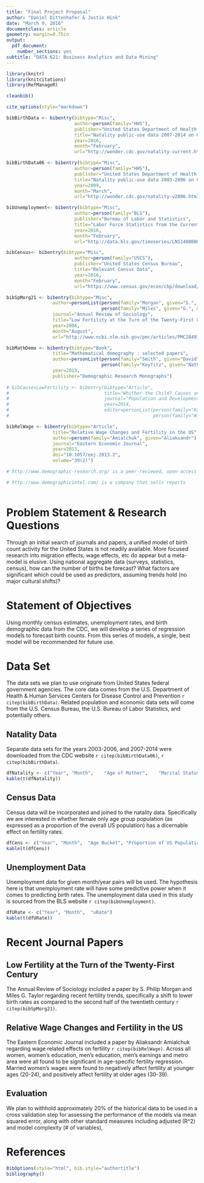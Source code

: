 ```yaml
---
title: "Final Project Proposal"
author: "Daniel Dittenhafer & Justin Hink"
date: "March 9, 2016"
documentclass: article 
geometry: margin=0.75in
output: 
  pdf_document:
    number_sections: yes
subtitle: "DATA 621: Business Analytics and Data Mining"
---
```

```r
library(knitr)
library(knitcitations)
library(RefManageR)

cleanbib()

cite_options(style="markdown")

bibBirthData <- bibentry(bibtype="Misc",
                         author=person(family="HHS"),
                         publisher="United States Department of Health and Human Services (US DHHS), Centers for Disease Control and Prevention (CDC), National Center for Health Statistics (NCHS), Division of Vital Statistics",
                         title="Natality public-use data 2007-2014 on CDC WONDER Online Database",
                         year=2016,
                         month="February",
                         url="http://wonder.cdc.gov/natality-current.html")

bibBirthData06 <- bibentry(bibtype="Misc",
                         author=person(family="HHS"),
                         publisher="United States Department of Health and Human Services (US DHHS), Centers for Disease Control and Prevention (CDC), National Center for Health Statistics (NCHS), Division of Vital Statistics",
                         title="Natality public-use data 2003-2006 on CDC WONDER Online Database",
                         year=2009,
                         month="March",
                         url="http://wonder.cdc.gov/natality-v2006.html")

bibUnemployment<- bibentry(bibtype="Misc",
                         author=person(family="BLS"),
                         publisher="Bureau of Labor and Statistics",
                         title="Labor Force Statistics from the Current Population Survey",
                         year=2016,
                         month="February",
                         url="http://data.bls.gov/timeseries/LNS14000000")

bibCensus<- bibentry(bibtype="Misc",
                         author=person(family="USCS"),
                         publisher="United States Census Bureau",
                         title="Relevant Census Data",
                         year=2016,
                         month="February",
                         url="https://www.census.gov/econ/cbp/download/")

bibSpMorg21 <- bibentry(bibtype="Misc",
                 author=personList(person(family="Morgan", given="S.", middle="Philip"), 
                                   person(family="Miles", given="G.", middle="Taylor")),
                 journal="Annual Review of Sociology",
                 title="Low Fertility at the Turn of the Twenty-First Century",
                 year=2006,
                 month="August",
                 url="http://www.ncbi.nlm.nih.gov/pmc/articles/PMC2849172/")

bibMathDemo <- bibentry(bibtype="Book",
                 title="Mathematical demography : selected papers",
                 author=personList(person(family="Smith", given="David"),
                                   person(family="Keyfitz", given="Nathan")),
                 year=2013,
                 publisher="Demographic Research Monographs")
                 
# bibCausesLowFertility <- bibentry(bibtype="Article",
#                                   title="Whither the Child? Causes and Consequences of Low Fertility",
#                                   journal="Population and Development Review",
#                                   year=2014,
#                                   editor=personList(person(family="Kaufmann", given="Eric"),
#                                                     person(family="Wilcox", given="W. Bradford")))

bibRelWage <- bibentry(bibtype="Article",
                 title="Relative Wage Changes and Fertility in the US",
                 author=person(family="Amialchuk", given="Aliaksandr"),
                 journal="Eastern Economic Journal",
                 year=2013,
                 doi="10.1057/eej.2013.2",
                 volume="39(2)")

# http://www.demographic-research.org/ is a peer-reviewed, open-access journal of population sciences 

# http://www.demographicintel.com/ is a company that sells reports
                                   
```
# Problem Statement & Research Questions

Through an initial search of journals and papers, a unified model of birth count activity for the United States is not readily available. More focused research into migration effects, wage effects, etc do appear but a meta-model is elusive. Using national aggregate data (surveys, statistics, census), how can the number of births be forecast? What factors are significant which could be used as predictors, assuming trends hold (no major cultural shifts)? 

# Statement of Objectives

Using monthly census estimates, unemployment rates, and birth demographic data from the CDC, we will develop a series of regression models to forecast birth counts. From this series of models, a single, best model will be recommended for future use.

# Data Set

The data sets we plan to use originate from United States federal government agencies. The core data comes from the U.S. Department of Health & Human Services Centers for Disease Control and Prevention  `r citep(bibBirthData)`. Related population and economic data sets will come from the U.S. Census Bureau, the U.S. Bureau of Labor Statistics, and potentially others.

## Natality Data

Separate data sets for the years 2003-2006, and 2007-2014 were downloaded from the CDC website `r citep(bibBirthData06)`, `r citep(bibBirthData)`.

```r
dfNatality <- c("Year", "Month",	"Age of Mother",	"Marital Status",	"Education",	"Births")
kable(t(dfNatality))
```

##  Census Data

Census data will be incorporated and joined to the natality data.  Specifically we are interested in whether female only age group population (as expressed as a proportion of the overall US population) has a dicernable effect on fertility rates.

```r
dfCens <- c("Year", "Month",  "Age Bucket", "Proportion of US Population")
kable(t(dfCens))
```

## Unemployment Data

Unemployment data for given month/year pairs will be used.  The hypothesis here is that unemployment rate will have some predictive power when it comes to predicting birth rates.  The unemployment data used in this study is sourced from the BLS website `r citep(bibUnemployment)`.

```r
dfURate <- c("Year", "Month",  "uRate")
kable(t(dfURate))
```

# Recent Journal Papers

## Low Fertility at the Turn of the Twenty-First Century

The Annual Review of Sociology included a paper by S. Philip Morgan and Miles G. Taylor regarding recent fertility trends, specifically a shift to lower birth rates as compared to the second half of the twentieth century `r citep(bibSpMorg21)`.

## Relative Wage Changes and Fertility in the US

The Eastern Economic Journal included a paper by Aliaksandr Amialchuk regarding wage related effects on fertility `r citep(bibRelWage)`. Across all women, women's education, men's education, men's earnings and metro area were all found to be significant in age-specific fertility regression. Married women's wages were found to negatively affect fertility at younger ages (20-24), and positively affect fertility at older ages (30-39).

## Evaluation

We plan to withhold approximately 20% of the historical data to be used in a cross validation step for assessing the performance of the models via mean squared error, along with other standard measures including adjusted \(R^2\) and model complexity (# of variables), 


# References

```r
BibOptions(style="html", bib.style="authortitle")
bibliography()
```

